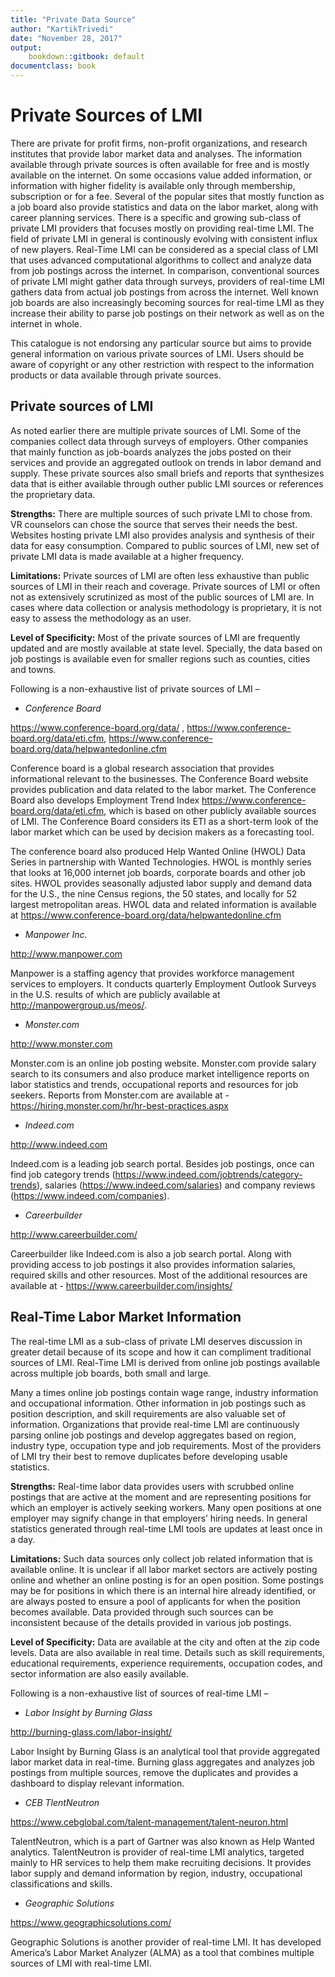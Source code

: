 ```yaml
---
title: "Private Data Source"
author: "KartikTrivedi"
date: "November 28, 2017"
output:
    bookdown::gitbook: default
documentclass: book
---
```

# Private Sources of LMI

There are private for profit firms, non-profit organizations, and research institutes that provide labor market data and analyses. The information available through private sources is often available for free and is mostly available on the internet. On some occasions value added information, or information with higher fidelity is available only through membership, subscription or for a fee. Several of the popular sites that mostly function as a job board also provide statistics and data on the labor market, along with career planning services. There is a specific and growing sub-class of private LMI providers that focuses mostly on providing real-time LMI. The field of private LMI in general is continously evolving with consistent influx of new players. 
Real-Time LMI can be considered as a special class of LMI that uses advanced computational algorithms to collect and analyze data from job postings across the internet. In comparison, conventional sources of private LMI might gather data through surveys, providers of real-time LMI gathers data from actual job postings from across the internet. Well known job boards are also increasingly becoming sources for real-time LMI as they increase their ability to parse job postings on their network as well as on the internet in whole.

This catalogue is not endorsing any particular source but aims to provide general information on various private sources of LMI. Users should be aware of copyright or any other restriction with respect to the information products or data available through private sources.

## Private sources of LMI

As noted earlier there are multiple private sources of LMI. Some of the companies collect data through surveys of employers. Other companies that mainly function as job-boards analyzes the jobs posted on their services and provide an aggregated outlook on trends in labor demand and supply. These private sources also small briefs and reports that synthesizes data that is either available through outher public LMI sources or references the proprietary data.

**Strengths:** There are multiple sources of such private LMI to chose from. VR counselors can chose the source that serves their needs the best. Websites hosting private LMI also provides analysis and synthesis of their data for easy consumption. Compared to public sources of LMI, new set of private LMI data is made available at a higher frequency.

**Limitations:** Private sources of LMI are often less exhaustive than public sources of LMI in their reach and coverage. Private sources of LMI or often not as extensively scrutinized as most of the public sources of LMI are. In cases where data collection or analysis methodology is proprietary, it is not easy to assess the methodology as an user. 

**Level of Specificity:** Most of the private sources of LMI are frequently updated and are mostly available at state level. Specially, the data based on job postings is available even for smaller regions such as counties, cities and towns. 

Following is a non-exhaustive list of private sources of LMI --

* *Conference Board*

<https://www.conference-board.org/data/> ,
<https://www.conference-board.org/data/eti.cfm>, <https://www.conference-board.org/data/helpwantedonline.cfm>

Conference board is a global research association that provides informational relevant to the businesses. The Conference Board website provides publication and data related to the labor market. The Conference Board also develops Employment Trend Index <https://www.conference-board.org/data/eti.cfm>, which is based on other publicly available sources of LMI. The Conference Board considers its ETI as a short-term look of the labor market which can be used by decision makers as a forecasting tool.

The conference board also produced Help Wanted Online (HWOL) Data Series in partnership with Wanted Technologies. HWOL is monthly series that looks at 16,000 internet job boards, corporate boards and other job sites. HWOL provides seasonally adjusted labor supply and demand data for the U.S., the nine Census regions, the 50 states, and locally for 52 largest metropolitan areas. HWOL data and related information is available at <https://www.conference-board.org/data/helpwantedonline.cfm>

*	*Manpower Inc.* 

<http://www.manpower.com>

Manpower is a staffing agency that provides workforce management services to employers. It conducts quarterly Employment Outlook Surveys in the U.S. results of which are publicly available at <http://manpowergroup.us/meos/>.

*	*Monster.com*

<http://www.monster.com>

Monster.com is an online job posting website. Monster.com provide salary search to its consumers and also produce market intelligence reports on labor statistics and trends, occupational reports and resources for job seekers. Reports from Monster.com are available at - <https://hiring.monster.com/hr/hr-best-practices.aspx>

* *Indeed.com*

<http://www.indeed.com>

Indeed.com is a leading job search portal. Besides job postings, once can find job category trends (<https://www.indeed.com/jobtrends/category-trends>), salaries (<https://www.indeed.com/salaries>) and company reviews (<https://www.indeed.com/companies>). 

* *Careerbuilder*

<http://www.careerbuilder.com/>

Careerbuilder like Indeed.com is also a job search portal. Along with providing access to job postings it  also provides information salaries, required skills and other resources. Most of the additional resources are available at - <https://www.careerbuilder.com/insights/>

## Real-Time Labor Market Information

The real-time LMI as a sub-class of private LMI deserves discussion in greater detail because of its scope and how it can compliment traditional sources of LMI. Real-Time LMI is derived from online job postings available across multiple job boards, both small and large. 

Many a times online job postings contain wage range, industry information and occupational information. Other information in job postings such as position description, and skill requirements are also valuable set of information. Organizations that provide real-time LMI are continuously parsing online job postings and develop aggregates based on region, industry type, occupation type and job requirements. Most of the providers of LMI try their best to remove duplicates before developing usable statistics. 

**Strengths:** Real-time labor data provides users with scrubbed online postings that are active at the moment and are representing positions for which an employer is actively seeking workers. Many open positions at one employer may signify change in that employers’ hiring needs. In general statistics generated through real-time LMI tools are updates at least once in a day. 

**Limitations:** Such data sources only collect job related information that is available online. It is unclear if all labor market sectors are actively posting online and whether an online posting is for an open position. Some postings may be for positions in which there is an internal hire already identified, or are always posted to ensure a pool of applicants for when the position becomes available. Data provided through such sources can be inconsistent because of the details provided in various job postings.

**Level of Specificity:** Data are available at the city and often at the zip code levels. Data are also available in real time. Details such as skill requirements, educational requirements, experience requirements, occupation codes, and sector information are also easily available.

Following is a non-exhaustive list of sources of real-time LMI --

*	*Labor Insight by Burning Glass*

<http://burning-glass.com/labor-insight/>

Labor Insight by Burning Glass is an analytical tool that provide aggregated labor market data in real-time. Burning glass aggregates and analyzes job postings from multiple sources, remove the duplicates and provides a dashboard to display relevant information. 

*	*CEB TlentNeutron*

<https://www.cebglobal.com/talent-management/talent-neuron.html>

TalentNeutron, which is a part of Gartner was also known as Help Wanted analytics. TalentNeutron is provider of real-time LMI analytics, targeted mainly to HR services to help them make recruiting decisions. It provides labor supply and demand information by region, industry, occupational classifications and skills. 

* *Geographic Solutions*

<https://www.geographicsolutions.com/>

Geographic Solutions is another provider of real-time LMI. It has developed America’s Labor Market Analyzer (ALMA) as a tool that combines multiple sources of LMI with real-time LMI.
